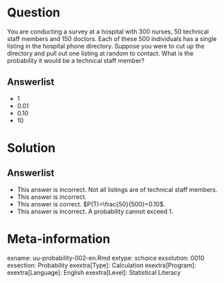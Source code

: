 Question
========
  
You are conducting a survey at a hospital with 300 nurses, 50 technical staff members and 150 doctors. Each of these 500 individuals has a single listing in the hospital phone directory. Suppose you were to cut up the directory and pull out one listing at random to contact. What is the probability it would be a technical staff member?
  
Answerlist
----------
* $1$
* $0.01$
* $0.10$
* $10$

Solution
========

Answerlist
----------
* This answer is incorrect. Not all listings are of technical staff members. 
* This answer is incorrect.
* This answer is correct. $P(T)=\frac{50}{500}=0.10$. 
* This answer is incorrect. A probability cannot exceed 1. 

Meta-information
================
exname: uu-probability-002-en.Rmd
extype: schoice
exsolution: 0010
exsection: Probability
exextra[Type]: Calculation
exextra[Program]: 
exextra[Language]: English
exextra[Level]: Statistical Literacy
